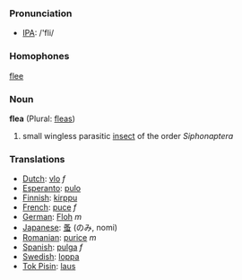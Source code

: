 === Pronunciation ===
*[[w:IPA|IPA]]: /'fli/

=== Homophones ===
[[flee]]

=== Noun ===

'''flea''' (Plural: [[fleas]])

# small wingless parasitic [[insect]] of the order ''Siphonaptera''

=== Translations ===
*[[Dutch]]: [[vlo]] ''f''
*[[Esperanto]]: [[pulo]]
*[[Finnish]]: [[kirppu]]
*[[French]]: [[puce]] ''f''
*[[German]]: [[Floh]] ''m''
*[[Japanese]]: [[蚤]] (のみ, nomi)
*[[Romanian]]: [[purice]] ''m''
*[[Spanish]]: [[pulga]] ''f''
*[[Swedish]]: [[loppa]]
*[[Tok Pisin]]: [[laus]]